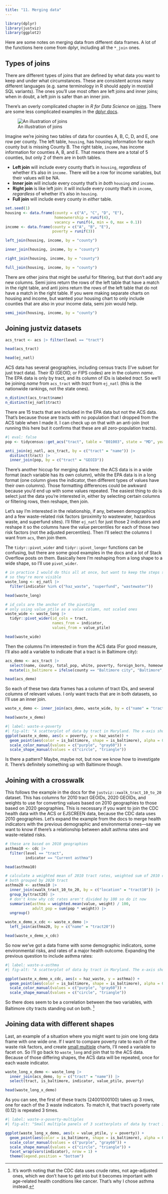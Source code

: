 ```yaml
---
title: "11. Merging data"
---
```


```r
library(dplyr)
library(justviz)
library(ggplot2)
```

Here are some notes on merging data from different data frames. A lot of the functions here come from dplyr, including all the `*_join` ones.


## Types of joins

There are different types of joins that are defined by what data you want to keep and under what circumstances. These are consistent across many different languages (e.g. same terminology in R should apply in most/all SQL variants). The ones you'll use most often are left joins and inner joins; when in doubt, a left join is safer than an inner join.

There's an overly complicated chapter in _R for Data Science_ on [joins](https://r4ds.hadley.nz/joins.html). There are some less complicated examples in the [dplyr docs](https://dplyr.tidyverse.org/reference/mutate-joins.html#ref-examples).

![An illustration of joins](https://learnsql.com/blog/learn-and-practice-sql-joins/2.png){fig-alt="A diagram from LearnSQL.com illustrating left joins, right joins, inner joins, and full joins as Venn diagrams between two tables."}

Imagine we're joining two tables of data for counties A, B, C, D, and E, one row per county. The left table, `housing`, has housing information for each county but is missing County B. The right table, `income`, has income information for counties A, B, and E. That means there are a total of 5 counties, but only 2 of them are in both tables.

* __Left join__ will include every county that's in `housing`, _regardless_ of whether it's also in `income.` There will be a row for income variables, but their values will be NA.
* __Inner join__ will include every county that's in _both_ `housing` _and_ `income`.
* __Right join__ is like left join: it will include every county that's in `income`, _regardless_ of whether it's also in `housing`.
* __Full join__ will include every county in _either_ table.

```r
set.seed(1)
housing <- data.frame(county = c("A", "C", "D", "E"), 
                      homeownership = runif(4),
                      vacancy = runif(4, min = 0, max = 0.1))
income <- data.frame(county = c("A", "B", "E"), 
                     poverty = runif(3))

left_join(housing, income, by = "county")

inner_join(housing, income, by = "county")

right_join(housing, income, by = "county")

full_join(housing, income, by = "county")
```

There are other joins that might be useful for filtering, but that don't add any new columns. Semi joins return the rows of the left table that have a match in the right table, and anti joins return the rows of the left table that do not have a match in the right table. If you were making separate charts on housing and income, but wanted your housing chart to only include counties that are also in your income data, semi join would help.

```r
semi_join(housing, income, by = "county")
```


## Joining justviz datasets

```r
acs_tract <- acs |> filter(level == "tract")

head(acs_tract)

head(ej_natl)
```

ACS data has several geographies, including census tracts (I've subset for just tract data). Their ID (GEOID, or FIPS codes) are in the column _name_. The EPA data is only by tract, and its column of IDs is labeled _tract_. So we'll be joining _name_ from `acs_tract` with _tract_ from `ej_natl` (this is the nationwide rankings, not the state ones).

```r
n_distinct(acs_tract$name)
n_distinct(ej_natl$tract)
```

There are 15 tracts that are included in the EPA data but not the ACS data. That's because those are tracts with no population that I dropped from the ACS table when I made it. I can check up on that with an anti-join (not running this here but it confirms that these are all zero-population tracts).

```r
#| eval: false
pop <- tidycensus::get_acs("tract", table = "B01003", state = "MD", year = 2022)

anti_join(ej_natl, acs_tract, by = c("tract" = "name")) |>
  distinct(tract) |>
  inner_join(pop, by = c("tract" = "GEOID"))
```

There's another hiccup for merging data here: the ACS data is in a wide format (each variable has its own column), while the EPA data is in a long format (one column gives the indicator, then different types of values have their own columns). Those formatting differences could be awkward because you'd end up with some values repeated. The easiest thing to do is select just the data you're interested in, either by selecting certain columns or filtering rows, then reshape, then join.

Let's say I'm interested in the relationship, if any, between demographics and a few waste-related risk factors (proximity to wastewater, hazardous waste, and superfund sites). I'll filter `ej_natl` for just those 2 indicators and reshape it so the columns have the value percentiles for each of those two risk factors (not the adjusted percentiles). Then I'll select the columns I want from `acs`, then join them. 

The `tidyr::pivot_wider` and `tidyr::pivot_longer` functions can be confusing, but there are some good examples in the docs and a lot of Stack Overflow posts on them. Basically here I'm reshaping from a long shape to a wide shape, so I'll use `pivot_wider`.

```r
# in practice I would do this all at once, but want to keep the steps separate
# so they're more visible
waste_long <- ej_natl |>
  filter(indicator %in% c("haz_waste", "superfund", "wastewater"))

head(waste_long)

# id_cols are the anchor of the pivoting
# only using value_ptile as a value column, not scaled ones
waste_wide <- waste_long |> 
  tidyr::pivot_wider(id_cols = tract, 
                     names_from = indicator, 
                     values_from = value_ptile)

head(waste_wide)
```

Then the columns I'm interested in from the ACS data (For good measure, I'll also add a variable to indicate that a tract is in Baltimore city):

```r
acs_demo <- acs_tract |>
  select(name, county, total_pop, white, poverty, foreign_born, homeownership) |>
  mutate(is_baltimore = ifelse(county == "Baltimore city", "Baltimore", "Other counties"))

head(acs_demo)
```

So each of these two data frames has a column of tract IDs, and several columns of relevant values. I only want tracts that are in both datasets, so I'll use an inner join. 

```r
waste_x_demo <- inner_join(acs_demo, waste_wide, by = c("name" = "tract"))

head(waste_x_demo)
```

```r
#| label: waste-x-poverty
#| fig-alt: "A scatterplot of data by tract in Maryland. The x-axis shows poverty rates, ranging from 0 percent to 100 percent. The y-axis shows hazardous waste percentiles within the state, ranging from 0 to 100. Points are colored to show whether the tract is in Baltimore city. There isn't a clear correlation between the two variables, but points in the city are clustered at the high end of hazardous waste percentiles, as well as higher poverty rates."
ggplot(waste_x_demo, aes(x = poverty, y = haz_waste)) +
  geom_point(aes(color = is_baltimore, shape = is_baltimore), alpha = 0.7) +
  scale_color_manual(values = c("purple", "gray60")) +
  scale_shape_manual(values = c("circle", "triangle"))
```

Is there a pattern? Maybe, maybe not, but now we know how to investigate it. There's definitely something up with Baltimore though.

## Joining with a crosswalk

This follows the example in the docs for the `justviz::xwalk_tract_10_to_20` dataset. This has columns for 2010 tract GEOIDs, 2020 GEOIDs, and weights to use for converting values based on 2010 geographies to those based on 2020 geographies. This is necessary if you want to join the CDC health data with the ACS or EJSCREEN data, because the CDC data uses 2010 geographies. Let's expand the example from the docs to merge health indicators with the previous demographic and environmental ones---say we want to know if there's a relationship between adult asthma rates and waste-related risks.

```r
# these are based on 2010 geographies
asthma10 <- cdc |>
  filter(level == "tract",
         indicator == "Current asthma")

head(asthma10)

# calculate a weighted mean of 2010 tract rates, weighted sum of 2010 counts (pop)
# both grouped by 2020 tract
asthma20 <- asthma10 |>
  inner_join(xwalk_tract_10_to_20, by = c("location" = "tract10")) |>
  group_by(tract20) |>
  # don't know why cdc rates aren't divided by 100 so do it now
  summarise(asthma = weighted.mean(value, weight) / 100,
            adult_pop = sum(pop * weight)) |>
  ungroup()

waste_x_demo_x_cdc <- waste_x_demo |>
  left_join(asthma20, by = c("name" = "tract20"))

head(waste_x_demo_x_cdc)
```

So now we've got a data frame with some demographic indicators, some environmental risks, and rates of a major health outcome. Expanding the previous question to include asthma rates:

```r
#| label: waste-x-asthma
#| fig-alt: "A scatterplot of data by tract in Maryland. The x-axis shows hazardous waste percentiles within the state, ranging from 0 to 100. The y-axis shows adult asthma rates, ranging from about 7 percent to 18 percent. Points are colored to show whether the tract is in Baltimore city. There is a positive correlation between the two variables. Points in the city are clustered at the high end of hazardous waste percentiles, as well as higher asthma rates."

ggplot(waste_x_demo_x_cdc, aes(x = haz_waste, y = asthma)) +
  geom_point(aes(color = is_baltimore, shape = is_baltimore), alpha = 0.7) +
  scale_color_manual(values = c("purple", "gray60")) +
  scale_shape_manual(values = c("circle", "triangle"))
```

So there does seem to be a correlation between the two variables, with Baltimore city tracts standing out on both. ^[It's worth noting that the CDC data uses crude rates, not age-adjusted ones, which we don't have to get into but it becomes important with age-related health conditions like cancer. That's why I chose asthma instead.]

## Joining data with different shapes

Last, an example of a situation where you might want to join one long data frame with one wide one. If I want to compare poverty rate to each of the waste risk factors, and create [small multiple](https://clauswilke.com/dataviz/multi-panel-figures.html#small-multiples) charts, I'll need a variable to facet on. So I'll go back to `waste_long` and join that to the ACS data. Because of those differing shapes, the ACS data will be repeated, once for each waste indicator.

```r
waste_long_x_demo <- waste_long |>
  inner_join(acs_demo, by = c("tract" = "name")) |>
  select(tract, is_baltimore, indicator, value_ptile, poverty)

head(waste_long_x_demo)
```

As you can see, the first of these tracts (24001000100) takes up 3 rows, one for each of the 3 waste indicators. To match it, that tract's poverty rate (0.12) is repeated 3 times.

```r
#| label: waste-x-poverty-multiples
#| fig-alt: "Small multiple panels of 3 scatterplots of data by tract in Maryland. For each panel, the x-axis shows percentile rankings of one of 3 environmental risk factors (superfunds, hazardous waste, and wastewater). Each of these ranges from 0 to 100. The y-axis shows poverty rates, ranging from 0 percent to 100 percent. Points are colored to show whether the tract is in Baltimore city. There aren't clear correlations between the variables, but Baltimore city tracts are clustered at the higher ends of superfund and hazardous waste rankings."

ggplot(waste_long_x_demo, aes(x = value_ptile, y = poverty)) +
  geom_point(aes(color = is_baltimore, shape = is_baltimore), alpha = 0.7) +
  scale_color_manual(values = c("purple", "gray60")) +
  scale_shape_manual(values = c("circle", "triangle")) +
  facet_wrap(vars(indicator), nrow = 1) +
  theme(legend.position = "bottom")
```


